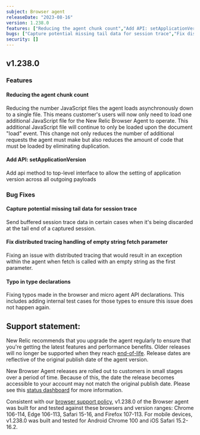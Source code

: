 ```yaml
---
subject: Browser agent
releaseDate: "2023-08-16"
version: 1.238.0
features: ["Reducing the agent chunk count","Add API: setApplicationVersion"]
bugs: ["Capture potential missing tail data for session trace","Fix distributed tracing handling of empty string fetch parameter","Typo in type declarations"]
security: []
---
```


## v1.238.0

### Features

#### Reducing the agent chunk count
Reducing the number JavaScript files the agent loads asynchronously down to a single file. This means customer's users will now only need to load one additional JavaScript file for the New Relic Browser Agent to operate. This additional JavaScript file will continue to only be loaded upon the document "load" event. This change not only reduces the number of additional requests the agent must make but also reduces the amount of code that must be loaded by eliminating duplication.

#### Add API: setApplicationVersion
Add api method to top-level interface to allow the setting of application version across all outgoing payloads

### Bug Fixes

#### Capture potential missing tail data for session trace
Send buffered session trace data in certain cases when it's being discarded at the tail end of a captured session.

#### Fix distributed tracing handling of empty string fetch parameter
Fixing an issue with distributed tracing that would result in an exception within the agent when fetch is called with an empty string as the first parameter.

#### Typo in type declarations
Fixing typos made in the browser and micro agent API declarations. This includes adding internal test cases for those types to ensure this issue does not happen again.

## Support statement:

New Relic recommends that you upgrade the agent regularly to ensure that you're getting the latest features and performance benefits. Older releases will no longer be supported when they reach [end-of-life](https://docs.newrelic.com/docs/browser/browser-monitoring/getting-started/browser-agent-eol-policy/). Release dates are reflective of the original publish date of the agent version.

New Browser Agent releases are rolled out to customers in small stages over a period of time. Because of this, the date the release becomes accessible to your account may not match the original publish date. Please see this [status dashboard](https://newrelic.github.io/newrelic-browser-agent-release/) for more information.

Consistent with our [browser support policy](https://docs.newrelic.com/docs/browser/new-relic-browser/getting-started/compatibility-requirements-browser-monitoring/#browser-types), v1.238.0 of the Browser agent was built for and tested against these browsers and version ranges: Chrome 106-114, Edge 106-113, Safari 15-16, and Firefox 107-113. For mobile devices, v1.238.0 was built and tested for Android Chrome 100 and iOS Safari 15.2-16.2.